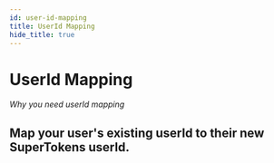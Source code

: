 ```yaml
---
id: user-id-mapping
title: UserId Mapping
hide_title: true
---
```


# UserId Mapping

*Why you need userId mapping*

## Map your user's existing userId to their new SuperTokens userId.